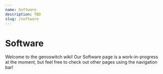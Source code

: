 ```yaml
---
name: Software
description: TBD
slug: /software
---
```


# Software

Welcome to the genoswitch wiki! Our Software page is a work-in-progress at the moment, but feel free to check out other pages using the navigation bar!
